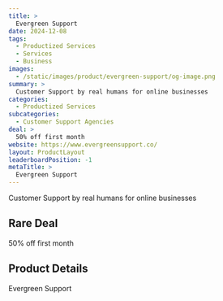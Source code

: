 ```yaml
---
title: >
  Evergreen Support
date: 2024-12-08
tags:
  - Productized Services
  - Services
  - Business
images:
  - /static/images/product/evergreen-support/og-image.png
summary: >
  Customer Support by real humans for online businesses
categories:
  - Productized Services
subcategories:
  - Customer Support Agencies
deal: >
  50% off first month
website: https://www.evergreensupport.co/
layout: ProductLayout
leaderboardPosition: -1
metaTitle: >
  Evergreen Support
---
```

Customer Support by real humans for online businesses

## Rare Deal

50% off first month

## Product Details

Evergreen Support



